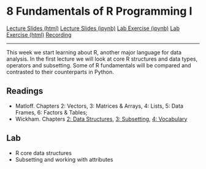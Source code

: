 # 8 Fundamentals of R Programming I

<div id="buttons">
<a class="btn btn-primary btn-lg" role="button" href="lectures/08_week.html">Lecture Slides (html)</a>
<a class="btn btn-secondary btn-lg" role="button" href="https://github.com/ASDS-TCD/POP77001_Computer_Programming_2021/blob/main/lectures/08_week.ipynb">Lecture Slides (ipynb)</a>
<a class="btn btn-success btn-lg" role="button" href="https://github.com/ASDS-TCD/POP77001_Computer_Programming_2021/blob/main/labs/08_week.ipynb">Lab Exercise (ipynb)</a>
<a class="btn btn-secondary btn-lg" role="button" href="labs/08_week.html">Lab Exercise (html)</a>
<a class="btn btn-warning btn-lg" role="button" href="recordings/08_week_lecture.mp3">Recording</a>
</div>
---

This week we start learning about R, another major language for data analysis. In the first lecture we will look at core R structures and data types, operators and subsetting. Some of R fundamentals will be compared and contrasted to their counterparts in Python.

## Readings

- Matloff. Chapters 2: Vectors, 3: Matrices & Arrays, 4: Lists, 5: Data Frames, 6: Factors & Tables;
- Wickham. Chapters [2: Data Structures](http://adv-r.had.co.nz/Data-structures.html), [3: Subsetting](http://adv-r.had.co.nz/Subsetting.html), [4: Vocabulary](http://adv-r.had.co.nz/Vocabulary.html)

## Lab

- R core data structures
- Subsetting and working with attributes
